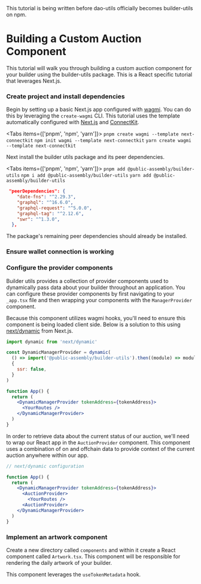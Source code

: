 
<Callout>
  This tutorial is being written before dao-utils officially becomes builder-utils on npm.
</Callout>

# Building a Custom Auction Component

This tutorial will walk you through building a custom auction component for your builder using the builder-utils package. This is a React specific tutorial that leverages Next.js.

### Create project and install dependencies

Begin by setting up a basic Next.js app configured with [wagmi](https://wagmi.sh/). You can do this by leveraging the `create-wagmi` CLI. This tutorial uses the template automatically configured with [Next.js](https://nextjs.org/) and [ConnectKit](https://docs.family.co/connectkit).

<Tabs items={['pnpm', 'npm', 'yarn']}>
  <Tab>``` pnpm create wagmi --template next-connectkit ```</Tab>
  <Tab>``` npm init wagmi --template next-connectkit ```</Tab>
  <Tab>``` yarn create wagmi --template next-connectkit ```</Tab>
</Tabs>

Next install the builder utils package and its peer dependencies.

<Tabs items={['pnpm', 'npm', 'yarn']}>
  <Tab>``` pnpm add @public-assembly/builder-utils ```</Tab>
  <Tab>``` npm i add @public-assembly/builder-utils ```</Tab>
  <Tab>``` yarn add @public-assembly/builder-utils ```</Tab>
</Tabs>

```json
 "peerDependencies": {
    "date-fns": "^2.29.3",
    "graphql": "^16.6.0",
    "graphql-request": "^5.0.0",
    "graphql-tag": "^2.12.6",
    "swr": "^1.3.0",
  },
```

The package's remaining peer dependencies should already be installed.

### Ensure wallet connection is working

### Configure the provider components

Builder utils provides a collection of provider components used to dynamically pass data about your builder throughout an application. You can configure these provider components by first navigating to your `_app.tsx` file and then wrapping your components with the `ManagerProvider` component.

Because this component utilizes wagmi hooks, you'll need to ensure this component is being loaded client side. Below is a solution to this using [next/dynamic](https://nextjs.org/docs/advanced-features/dynamic-import) from Next.js.

```jsx
import dynamic from 'next/dynamic'

const DynamicManagerProvider = dynamic(
  () => import('@public-assembly/builder-utils').then((module) => module.ManagerProvider),
  {
    ssr: false,
  }
)

function App() {
  return (
    <DynamicManagerProvider tokenAddress={tokenAddress}>
      <YourRoutes />
    </DynamicManagerProvider>
  )
}
```

In order to retrieve data about the current status of our auction, we'll need to wrap our React app in the `AuctionProvider` component. This component uses a combination of on and offchain data to provide context of the current auction anywhere within our app.

```jsx
// next/dynamic configuration

function App() {
  return (
    <DynamicManagerProvider tokenAddress={tokenAddress}>
      <AuctionProvider>
        <YourRoutes />
      <AuctionProvider>
    </DynamicManagerProvider>
  )
}
```

### Implement an artwork component

Create a new directory called `components` and within it create a React component called `Artwork.tsx`. This component will be responsible for rendering the daily artwork of your builder.

This component leverages the `useTokenMetadata` hook.

```

```
